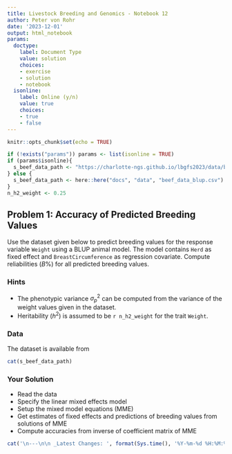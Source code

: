 ```yaml
---
title: Livestock Breeding and Genomics - Notebook 12
author: Peter von Rohr
date: '2023-12-01'
output: html_notebook
params:
  doctype:
    label: Document Type
    value: solution
    choices:
    - exercise
    - solution
    - notebook
  isonline:
    label: Online (y/n)
    value: true
    choices:
    - true
    - false
---
```




```r
knitr::opts_chunk$set(echo = TRUE)
```

```r
if (!exists("params")) params <- list(isonline = TRUE)
if (params$isonline){
  s_beef_data_path <- "https://charlotte-ngs.github.io/lbgfs2023/data/beef_data_blup.csv"
} else {
  s_beef_data_path <- here::here("docs", "data", "beef_data_blup.csv")
}
n_h2_weight <- 0.25
```


## Problem 1: Accuracy of Predicted Breeding Values
Use the dataset given below to predict breeding values for the response variable `Weight` using a BLUP animal model. The model contains `Herd` as fixed effect and `BreastCircumference` as regression covariate. Compute reliabilities ($B\%$) for all predicted breeding values. 


### Hints
* The phenotypic variance $\sigma_p^2$ can be computed from the variance of the weight values given in the dataset. 
* Heritability ($h^2$) is assumed to be `r n_h2_weight` for the trait `Weight`. 


### Data
The dataset is available from

```r
cat(s_beef_data_path)
```



### Your Solution

* Read the data
* Specify the linear mixed effects model
* Setup the mixed model equations (MME)
* Get estimates of fixed effects and predictions of breeding values from solutions of MME
* Compute accuracies from inverse of coefficient matrix of MME







```r
cat('\n---\n\n _Latest Changes: ', format(Sys.time(), '%Y-%m-%d %H:%M:%S'), ' (', Sys.info()['user'], ')_\n', sep = '')
```
 
